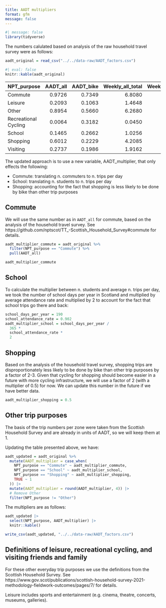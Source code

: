 ```yaml
---
title: AADT multipliers
format: gfm
message: false
---
```


```r
#| message: false
library(tidyverse)
```

The numbers calulated based on analysis of the raw household travel survey were as follows:

```r
aadt_original = read_csv("../../data-raw/AADT_factors.csv")
```

```r
#| eval: false
knitr::kable(aadt_original)
```

| NPT_purpose          | AADT_all | AADT_bike | Weekly_all_total | Weekly_bike_total |
|:---------------------|---------:|----------:|-----------------:|------------------:|
| Commute              |   0.9726 |    0.7349 |           6.8080 |            5.1446 |
| Leisure              |   0.2093 |    0.1063 |           1.4648 |            0.7444 |
| Other                |   0.8954 |    0.5660 |           6.2680 |            3.9619 |
| Recreational Cycling |   0.0064 |    0.3182 |           0.0450 |            2.2274 |
| School               |   0.1465 |    0.2662 |           1.0256 |            1.8635 |
| Shopping             |   0.6012 |    0.2229 |           4.2085 |            1.5601 |
| Visiting             |   0.2737 |    0.1986 |           1.9162 |            1.3899 |

The updated approach is to use a new variable, AADT_multiplier, that only effects the following:

- Commute: translating n. commuters to n. trips per day
- School: translating n. students to n. trips per day
- Shopping: accounting for the fact that shopping is less  likely to be done by bike than other trip purposes

## Commute

We will use the same number as in `AADT_all` for commute, based on the analysis of the household travel survey.
See https://github.com/nptscot/TT_-Scottish_Household_Survey#commute for details.

```r
aadt_multiplier_commute = aadt_original %>%
  filter(NPT_purpose == "Commute") %>%
  pull(AADT_all)
```


```r
aadt_multiplier_commute
```

## School

To calculate the multiplier between n. students and average n. trips per day, we took the number of school days per year in Scotland and multiplied by average attendance rate and multiplied by 2 to account for the fact that school trips go there and back:

```r
school_days_per_year = 190
school_attendance_rate = 0.902
aadt_multiplier_school = school_days_per_year /
  365 * 
  school_attendance_rate *
  2
```

## Shopping

Based on the analysis of the household travel survey, shopping trips are disproportionately less likely to be done by bike than other trip purposes by a factor of 2-3.
Given that cycling for shopping should become easier in a future with more cycling infrastructure, we will use a factor of 2 (with a multiplier of 0.5) for now.
We can update this number in the future if we have better data.

```r
aadt_multiplier_shopping = 0.5
```

## Other trip purposes

The basis of the trip numbers per zone were taken from the Scottish Household Survey and are already in units of AADT, so we will keep them at 1.

Updating the table presented above, we have:


```r
aadt_updated = aadt_original %>%
  mutate(AADT_multiplier = case_when(
    NPT_purpose == "Commute" ~ aadt_multiplier_commute,
    NPT_purpose == "School" ~ aadt_multiplier_school,
    NPT_purpose == "Shopping" ~ aadt_multiplier_shopping,
    TRUE ~ 1
  )) |>
  mutate(AADT_multiplier = round(AADT_multiplier, 4)) |>
  # Remove Other
  filter(NPT_purpose != "Other")

```

The multipliers are as follows:

```r
aadt_updated |>
  select(NPT_purpose, AADT_multiplier) |>
  knitr::kable()
```


```r
write_csv(aadt_updated, "../../data-raw/AADT_factors.csv")
```

## Definitions of leisure, recreational cycling, and visiting friends and family

For these other everyday trip purposes we use the definitions from the Scottish Household Survey.
See https://www.gov.scot/publications/scottish-household-survey-2021-methodology-fieldwork-outcomes/pages/7/ for details.

Leisure includes sports and entertainment (e.g. cinema, theatre, concerts, museums, galleries).

